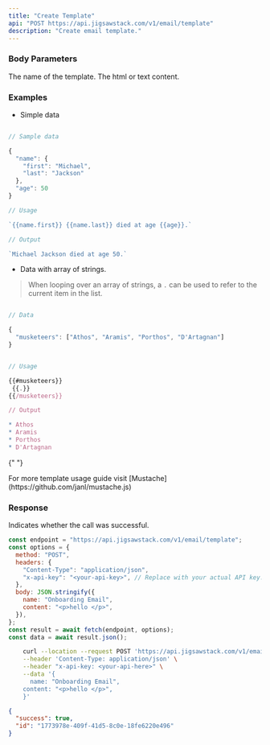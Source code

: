 ```yaml
---
title: "Create Template"
api: "POST https://api.jigsawstack.com/v1/email/template"
description: "Create email template."
---
```


### Body Parameters

<ParamField body="name" type="string" required>
  The name of the template.
</ParamField>

<ParamField body="content" type="string" required>
  The html or text content.
</ParamField>

### Examples

- Simple data

```javascript

// Sample data

{
  "name": {
    "first": "Michael",
    "last": "Jackson"
  },
  "age": 50
}

// Usage

`{{name.first}} {{name.last}} died at age {{age}}.`

// Output

`Michael Jackson died at age 50.`
```

- Data with array of strings.

> When looping over an array of strings, a `.` can be used to refer to the current item in the list.

```javascript

// Data

{
  "musketeers": ["Athos", "Aramis", "Porthos", "D'Artagnan"]
}


// Usage

{{#musketeers}}
 {{.}}
{{/musketeers}}

// Output

* Athos
* Aramis
* Porthos
* D'Artagnan

```

{" "}

<Info>
  For more template usage guide visit
  [Mustache](https://github.com/janl/mustache.js)
</Info>

<Snippet file="header.mdx" />

### Response

<ResponseField name="success" type="boolean">
  Indicates whether the call was successful.
</ResponseField>

<RequestExample>

```javascript Node.js
const endpoint = "https://api.jigsawstack.com/v1/email/template";
const options = {
  method: "POST",
  headers: {
    "Content-Type": "application/json",
    "x-api-key": "<your-api-key>", // Replace with your actual API key.
  },
  body: JSON.stringify({
    name: "Onboarding Email",
    content: "<p>hello </p>",
  }),
};
const result = await fetch(endpoint, options);
const data = await result.json();
```

```bash cURL
    curl --location --request POST 'https://api.jigsawstack.com/v1/email/template' \
    --header 'Content-Type: application/json' \
    --header "x-api-key: <your-api-here>" \
    --data '{
      name: "Onboarding Email",
    content: "<p>hello </p>",
    }'
```

</RequestExample>

<ResponseExample>

```json Response
{
  "success": true,
  "id": "1773978e-409f-41d5-8c0e-18fe6220e496"
}
```

</ResponseExample>
